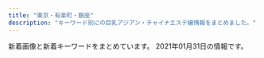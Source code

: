 ```yaml
---
title: "東京・有楽町・銀座"
description: "キーワード別にの巨乳アジアン・チャイナエステ嬢情報をまとめました。"
---
```


新着画像と新着キーワードをまとめています。
2021年01月31日の情報です。

<DmmAffiliateIns />
<KeywordTable
  shops={
    [
    {
        "name": "Spa Ananda",
        "keywords": {
            "C": 5,
            "D": 12,
            "E": 5
        },
        "img_links": [
            "https://kayabacho-mensesthe.com/images/footer-l.png",
            "https://kayabacho-mensesthe.com/wp/wp-content/uploads/2019/12/misaki.jpg",
            "https://kayabacho-mensesthe.com/room/room-l4.jpg",
            "https://kayabacho-mensesthe.com/staff/urara-s1.jpg",
            "https://kayabacho-mensesthe.com/wp/wp-content/uploads/2019/12/emi.jpg",
            "https://kayabacho-mensesthe.com/staff/rin-s1.jpg",
            "https://kayabacho-mensesthe.com/wp/wp-content/uploads/2020/12/yuki.jpg",
            "https://kayabacho-mensesthe.com/images/main2.jpg",
            "https://kayabacho-mensesthe.com/staff/aki-s1.jpg",
            "https://kayabacho-mensesthe.com/wp/wp-content/uploads/2019/07/misaki.jpg",
            "https://kayabacho-mensesthe.com/images/top1.jpg",
            "https://kayabacho-mensesthe.com/staff/miyu-s1.jpg",
            "https://kayabacho-mensesthe.com/images/top3.jpg",
            "https://kayabacho-mensesthe.com/wp/wp-content/uploads/2020/02/miyu.jpg",
            "https://kayabacho-mensesthe.com/room/room-l2.jpg",
            "https://kayabacho-mensesthe.com/room/room-l7.jpg",
            "https://kayabacho-mensesthe.com/icon/twitter.png",
            "https://kayabacho-mensesthe.com/wp/wp-content/uploads/2019/08/mimi.jpg",
            "https://kayabacho-mensesthe.com/link/mens-esthe.png",
            "https://kayabacho-mensesthe.com/icon/facebook.png",
            "https://kayabacho-mensesthe.com/images/main3.jpg",
            "https://kayabacho-mensesthe.com/staff/yuna-s1.jpg",
            "https://kayabacho-mensesthe.com/room/room-l1.jpg",
            "https://kayabacho-mensesthe.com/wp/wp-content/uploads/2021/01/yuna.jpg",
            "https://kayabacho-mensesthe.com/images/footer-r.png",
            "https://kayabacho-mensesthe.com/staff/misaki-s1.jpg",
            "https://kayabacho-mensesthe.com/icon/yelp.png",
            "https://kayabacho-mensesthe.com/wp/wp-content/uploads/2019/12/IMG_8988.jpg",
            "https://kayabacho-mensesthe.com/staff/nao-s1.jpg",
            "https://kayabacho-mensesthe.com/images/mensesthe.jpg",
            "https://kayabacho-mensesthe.com/staff/ayaka-s1.jpg",
            "https://kayabacho-mensesthe.com/images/main1.jpg",
            "https://kayabacho-mensesthe.com/staff/emi-s1.jpg",
            "https://kayabacho-mensesthe.com/room/room-l6.jpg",
            "https://kayabacho-mensesthe.com/images/main4.jpg",
            "https://kayabacho-mensesthe.com/wp/wp-content/uploads/2020/10/aki-s1-150x150.jpg",
            "https://kayabacho-mensesthe.com/wp/wp-content/uploads/2020/08/ayaka-1.jpg",
            "https://kayabacho-mensesthe.com/room/room-l5.jpg",
            "https://kayabacho-mensesthe.com/icon/line.png",
            "https://kayabacho-mensesthe.com/room/room-l3.jpg",
            "https://kayabacho-mensesthe.com/images/top2.jpg",
            "https://kayabacho-mensesthe.com/staff/mimi-s1.jpg",
            "https://kayabacho-mensesthe.com/wp/wp-content/uploads/2020/11/urara3.jpg",
            "https://kayabacho-mensesthe.com/room/room-l8.jpg",
            "https://kayabacho-mensesthe.com/images/flower.png",
            "https://kayabacho-mensesthe.com/images/clear.png",
            "https://kayabacho-mensesthe.com/staff/aoi-s1.jpg",
            "https://kayabacho-mensesthe.com/wp/wp-content/uploads/2019/12/mitsuki.jpg",
            "https://kayabacho-mensesthe.com/wp/wp-content/uploads/2020/08/ayaka-1-200x300.jpg"
        ],
        "url": "https://kayabacho-mensesthe.com/",
        "station": "\u8305\u5834\u753a\u99c52\u756a\u51fa\u53e3"
    },
    {
        "img_links": [
            "http://arm-heal.com/pic/topimg1.png",
            "http://arm-heal.com/staff/yuki/01.jpg",
            "http://arm-heal.com/staff/yuuyuu/01.jpg",
            "http://arm-heal.com/staff/miki/01mb.jpg",
            "http://arm-heal.com/staff/miya/01mb.jpg",
            "http://arm-heal.com/staff/miki/01.jpg",
            "http://arm-heal.com/staff/yuki/01mb.jpg",
            "http://arm-heal.com/pic/topimg4.png",
            "http://arm-heal.com/staff/yuuyuu/01mb.jpg",
            "http://arm-heal.com/img/ttl_mobile.png",
            "http://arm-heal.com/img/corona.png",
            "http://arm-heal.com/staff/emi/01mb.jpg",
            "http://arm-heal.com/staff/aya/01mb.jpg",
            "http://arm-heal.com/staff/miya/01.jpg",
            "http://arm-heal.com/i/files/homeimg.jpg",
            "http://arm-heal.com/img/att.png",
            "http://arm-heal.com/pic/head.jpg",
            "http://arm-heal.com/pic/topimg3.png",
            "http://arm-heal.com/pic/topimg2.png",
            "http://arm-heal.com/staff/emi/01.jpg",
            "http://arm-heal.com/pic/topimg5.png",
            "http://arm-heal.com/staff/aya/01.jpg",
            "http://arm-heal.com/img/ttl_staff.jpg",
            "http://arm-heal.com/img/ttl_rec.png"
        ],
        "keywords": {
            "C": 15
        },
        "name": "\u7d05\u8449",
        "url": "http://arm-heal.com/",
        "station": "\u516b\u4e01\u5800\u99c5A5\u53e3"
    },
    {
        "name": "For you",
        "station": "JR\u6771\u4eac\u99c5\u516b\u91cd\u6d32\u5317\u53e3",
        "url": "http://f-relaxe.net",
        "img_links": [
            "http://f-relaxe.net/girl/013.jpg",
            "http://f-relaxe.net/images/staff_11.jpg",
            "http://f-relaxe.net/images/index_13.jpg",
            "http://f-relaxe.net/images/index_16.jpg",
            "http://f-relaxe.net/girl/010.jpg",
            "http://f-relaxe.net/images/index_14.jpg",
            "http://f-relaxe.net/girl/017.jpg",
            "http://f-relaxe.net/girl/02a.jpg",
            "http://f-relaxe.net/girl/07.jpg",
            "http://f-relaxe.net/girl/011.jpg",
            "http://f-relaxe.net/images/sub_10.jpg",
            "http://f-relaxe.net/images/index_12.jpg",
            "http://f-relaxe.net/images/index_09.jpg",
            "http://f-relaxe.net/images/03.jpg",
            "http://f-relaxe.net/images/index_01.jpg",
            "http://f-relaxe.net/girl/00.jpg",
            "http://f-relaxe.net/girl/07a.jpg",
            "http://f-relaxe.net/images/rec_11.jpg",
            "http://f-relaxe.net/images/rec.jpg",
            "http://f-relaxe.net/girl/02.jpg",
            "http://f-relaxe.net/images/index_07.jpg",
            "http://f-relaxe.net/girl/08.jpg",
            "http://f-relaxe.net/girl/09.jpg",
            "http://f-relaxe.net/images/sub_15.jpg",
            "http://f-relaxe.net/girl/013a.jpg",
            "http://f-relaxe.net/images/index_10.jpg",
            "http://f-relaxe.net/girl/04.jpg",
            "http://f-relaxe.net/girl/09a.jpg",
            "http://f-relaxe.net/girl/012a.jpg",
            "http://f-relaxe.net/images/index_119.jpg",
            "http://f-relaxe.net/images/info.jpg",
            "http://f-relaxe.net/images/index_03.jpg",
            "http://f-relaxe.net/images/index_18.jpg",
            "http://f-relaxe.net/girl/011a.jpg",
            "http://f-relaxe.net/girl/010a.jpg",
            "http://f-relaxe.net/girl/024.jpg",
            "http://f-relaxe.net/images/02.jpg",
            "http://f-relaxe.net/images/01.jpg",
            "http://f-relaxe.net/images/sub_12.jpg",
            "http://f-relaxe.net/images/line.jpg",
            "http://f-relaxe.net/images/info_11.jpg",
            "http://f-relaxe.net/girl/012.jpg",
            "http://f-relaxe.net/images/index_05.jpg",
            "http://f-relaxe.net/girl/08a.jpg",
            "http://f-relaxe.net/images/index_04.jpg",
            "http://f-relaxe.net/images/index_17.jpg",
            "http://f-relaxe.net/images/index_06.jpg",
            "http://f-relaxe.net/images/index_08.jpg"
        ],
        "keywords": {
            "C": 3,
            "E": 3,
            "85": 3,
            "90": 1,
            "93": 1,
            "86": 1,
            "D": 2,
            "87": 1,
            "89": 1,
            "91": 1,
            "83": 1,
            "G": 1
        }
    },
    {
        "keywords": {
            "F": 6,
            "84": 3,
            "\u80f8": 2,
            "C": 12,
            "87": 12,
            "G": 6,
            "\u30bb\u30af\u30b7\u30fc": 1,
            "88": 21,
            "81": 3,
            "89": 21,
            "85": 6,
            "E": 13,
            "D": 30,
            "82": 3,
            "86": 6
        },
        "img_links": [
            "http://luna-shine.info/uploads/lunashine/2015/03/8dbe4d07b4f1258c30f14b30e60c1466.png",
            "http://luna-shine.info/uploads/lunashine/2012/12/topview0.jpg",
            "http://luna-shine.info/uploads/lunashine/images/new_d.jpg",
            "http://luna-shine.info/uploads/lunashine/images/new_tit.jpg",
            "http://luna-shine.info/uploads/lunashine/2015/03/12344780f_e589afe69cac.jpg",
            "http://luna-shine.info/uploads/lunashine/2012/12/mailmaka.jpg",
            "http://luna-shine.info/uploads/lunashine/2019/05/e5beaee4bfa1e59bbee78987_20190517131309.jpg",
            "http://luna-shine.info/uploads/lunashine/2018/05/2.jpg",
            "http://luna-shine.info/uploads/lunashine/2013/01/room-2.jpg",
            "http://luna-shine.info/uploads/lunashine/2019/01/e5beaee4bfa1e59bbee78987_20190124144601.jpg",
            "http://luna-shine.info/uploads/lunashine/2013/01/room-7.jpg",
            "http://luna-shine.info/uploads/lunashine/2013/01/room-5.jpg",
            "http://luna-shine.info/uploads/lunashine/images/no-photo.jpg",
            "http://luna-shine.info/uploads/lunashine/2013/10/e38182e38286e381bf3_e589afe69cac.jpg",
            "http://luna-shine.info/uploads/lunashine/2015/06/image1-266x4001.jpg",
            "http://luna-shine.info/uploads/lunashine/images/rq03.jpg",
            "http://luna-shine.info/uploads/lunashine/2012/12/topview4.jpg",
            "http://luna-shine.info/uploads/lunashine/2013/10/4_e589afe69cac.jpg",
            "http://luna-shine.info/uploads/lunashine/2013/11/e381afe3828be3818b-1000x1333.jpg",
            "http://luna-shine.info/uploads/lunashine/2015/03/11111.jpg",
            "http://luna-shine.info/uploads/lunashine/2014/04/image_e589afe69cac.png",
            "http://luna-shine.info/uploads/lunashine/2019/03/e5beaee4bfa1e59bbee78987_201903161627476.jpg",
            "http://luna-shine.info/uploads/lunashine/2019/12/e5beaee4bfa1e59bbee78987_201912071546181.jpg",
            "http://luna-shine.info/uploads/lunashine/2020/01/e5beaee4bfa1e59bbee78987_20190517131309.jpg",
            "http://luna-shine.info/uploads/lunashine/2013/10/e381bfe38286e3818d-5_e589afe69cac.jpg",
            "http://luna-shine.info/uploads/lunashine/2019/07/qqe59bbee78987201504181707251.jpg",
            "http://luna-shine.info/uploads/lunashine/2013/03/img_0522_e589afe69cac-1000x1333.jpg",
            "http://luna-shine.info/uploads/lunashine/2013/01/room-8.jpg",
            "http://luna-shine.info/uploads/lunashine/2014/05/naomi1-276x3584.jpg",
            "http://luna-shine.info/uploads/lunashine/2013/10/e381bfe3818d2_e589afe69cac.jpg",
            "http://luna-shine.info/uploads/lunashine/2019/03/e5beaee4bfa1e59bbee78987_201903141535171.jpg",
            "http://luna-shine.info/uploads/lunashine/2016/11/31.jpg",
            "http://luna-shine.info/uploads/lunashine/images/picup.png",
            "http://luna-shine.info/uploads/lunashine/2019/04/flash1.jpg",
            "http://luna-shine.info/uploads/lunashine/2013/01/room-10.jpg",
            "http://luna-shine.info/uploads/lunashine/2015/01/2_e589afe69cac.jpg",
            "http://luna-shine.info/uploads/lunashine/2014/06/9c1b42356edc1bb51d040e0a1783fa97.png",
            "http://luna-shine.info/uploads/lunashine/2015/04/1111_e589afe69cac1.jpg",
            "http://luna-shine.info/uploads/lunashine/images/rq01.jpg",
            "http://luna-shine.info/uploads/lunashine/2013/01/room-11.jpg",
            "http://luna-shine.info/uploads/lunashine/2019/04/e5beaee4bfa1e59bbee78987_201903161627475.jpg",
            "http://luna-shine.info/uploads/lunashine/2013/01/room-9.jpg",
            "http://luna-shine.info/uploads/lunashine/2013/05/p1020464_e589afe69cac.jpg",
            "http://luna-shine.info/uploads/lunashine/2014/06/image-15.jpeg",
            "http://luna-shine.info/uploads/lunashine/2015/04/1111_e589afe69cac.jpg",
            "http://luna-shine.info/uploads/lunashine/2015/03/123.jpg",
            "http://luna-shine.info/uploads/lunashine/2013/01/room-3.jpg",
            "http://luna-shine.info/uploads/lunashine/2017/04/22221.jpg",
            "http://luna-shine.info/uploads/lunashine/2019/04/tel.jpg",
            "http://luna-shine.info/uploads/lunashine/2013/01/room-6.jpg",
            "http://luna-shine.info/uploads/lunashine/2012/12/topview3.jpg",
            "http://luna-shine.info/uploads/lunashine/2015/12/qqe59bbee7898720151214133747.jpg",
            "http://luna-shine.info/uploads/lunashine/2014/05/22.jpg",
            "http://luna-shine.info/uploads/lunashine/2013/10/e381bfe382841_e589afe69cac.jpg",
            "http://luna-shine.info/uploads/lunashine/2013/01/room-1.jpg",
            "http://luna-shine.info/uploads/lunashine/2015/01/11.jpg",
            "http://luna-shine.info/uploads/lunashine/2013/01/img_0427_e589afe69cac-276x368.jpg",
            "http://luna-shine.info/uploads/lunashine/2013/11/e381afe3828be3818befbc92-1000x1333.jpg",
            "http://luna-shine.info/uploads/lunashine/2012/12/mobile.jpg",
            "http://luna-shine.info/uploads/lunashine/2014/06/image-14.jpeg",
            "http://luna-shine.info/uploads/lunashine/2013/01/img_0370_e589afe69cac-276x368.jpg",
            "http://luna-shine.info/uploads/lunashine/2015/09/1-12041z120344c1_e589afe69cac_e589afe69cac.jpg",
            "http://luna-shine.info/uploads/lunashine/2015/01/0.jpg",
            "http://luna-shine.info/uploads/lunashine/2019/04/e5beaee4bfa1e59bbee78987_2019031616274791.jpg",
            "http://luna-shine.info/uploads/lunashine/2019/04/e5beaee4bfa1e59bbee78987_201903161627478.jpg",
            "http://luna-shine.info/uploads/lunashine/2015/03/171f728230a16701d87b9e61ba70edf8.png",
            "http://luna-shine.info/uploads/lunashine/2019/04/bottom.jpg",
            "http://luna-shine.info/uploads/lunashine/2019/12/e5beaee4bfa1e59bbee78987_20191207154634.jpg",
            "http://luna-shine.info/uploads/lunashine/2019/05/e5beaee4bfa1e59bbee78987_201905171313091.jpg",
            "http://luna-shine.info/uploads/lunashine/2013/01/qiu-1.jpg",
            "http://luna-shine.info/uploads/lunashine/2012/12/topview1.jpg",
            "http://luna-shine.info/uploads/lunashine/2016/12/img_4240.jpg",
            "http://luna-shine.info/uploads/lunashine/2014/05/naomi1-276x3583.jpg"
        ],
        "station": "\u5c0f\u4f1d\u99ac\u753a\u99c53\u756a\u51fa\u53e3",
        "url": "http://luna-shine.info/",
        "name": "\u30eb\u30ca\u30b7\u30e3\u30a4\u30f3"
    },
    {
        "station": "\u4eba\u5f62\u753a\u99c5A6",
        "name": "\u5922\u306e\u90f7",
        "keywords": {},
        "url": "http://yume-sato.blue/",
        "img_links": [
            "http://yume-sato.blue/uploads//sites/18/2020/10/g2.jpg",
            "http://yume-sato.blue/uploads//sites/18/2020/09/mobile-1.jpg",
            "http://yume-sato.blue/uploads//sites/18/2020/12/gg-150x150.jpg",
            "http://yume-sato.blue/uploads//sites/18/2020/09/news.jpg",
            "http://yume-sato.blue/uploads//sites/18/2020/09/g6-150x150.jpg",
            "http://yume-sato.blue/uploads//sites/18/2020/09/g5-150x150.jpg",
            "http://yume-sato.blue/uploads//sites/18/2020/09/top.jpg",
            "http://yume-sato.blue/uploads//sites/18/2020/09/g5.jpg",
            "http://yume-sato.blue/uploads//sites/18/2020/09/g1-150x150.jpg",
            "http://yume-sato.blue/uploads//sites/18/2020/12/gg.jpg",
            "http://yume-sato.blue/uploads//sites/18/2020/09/g4-150x150.jpg",
            "http://yume-sato.blue/uploads//sites/18/2020/09/top1-1.jpg",
            "http://yume-sato.blue/uploads//sites/18/2020/09/g1.jpg",
            "http://yume-sato.blue/uploads//sites/18/2020/09/pick.jpg",
            "http://yume-sato.blue/uploads//sites/18/2020/09/g3-150x150.jpg",
            "http://yume-sato.blue/uploads//sites/18/2020/09/g4.jpg",
            "http://yume-sato.blue/uploads//sites/18/2020/09/g3.jpg",
            "http://yume-sato.blue/uploads//sites/18/2020/09/g6.jpg",
            "http://yume-sato.blue/uploads//sites/18/2020/10/g1.jpg",
            "http://yume-sato.blue/uploads//sites/18/2020/09/g2-150x150.jpg",
            "http://yume-sato.blue/uploads//sites/18/2020/09/g2.jpg",
            "http://yume-sato.blue/uploads//sites/18/2020/09/s_staff.png"
        ]
    },
    {
        "keywords": {
            "82": 1,
            "86": 7,
            "88": 1,
            "C": 7,
            "84": 5,
            "87": 4,
            "E": 1,
            "D": 10
        },
        "name": "PRIME\u30fb\u30d7\u30e9\u30a4\u30e0",
        "url": "http://prime-relax.work/",
        "station": "\u99ac\u55b0\u753a\u99c51\u756a\u51fa\u53e3",
        "img_links": [
            "http://prime-relax.work/sp/img/tel.jpg",
            "http://prime-relax.work/img/st8.jpg",
            "http://prime-relax.work/img/st13.jpg",
            "http://prime-relax.work/sp/img/sta4.jpg",
            "http://prime-relax.work/sp/img/t-o.jpg",
            "http://prime-relax.work/sp/img/sta7.jpg",
            "http://prime-relax.work/img/st4.jpg",
            "http://prime-relax.work/sp/img/tit.jpg",
            "http://prime-relax.work/sp/img/sta11.jpg",
            "http://prime-relax.work/sp/img/t-a.jpg",
            "http://prime-relax.work/img/bottom-.png",
            "http://prime-relax.work/img/mo.png",
            "http://prime-relax.work/img/st014.jpg",
            "http://prime-relax.work/sp/img/sta13.jpg",
            "http://prime-relax.work/sp/img/t-t.jpg",
            "http://prime-relax.work/img/IMG_1699.jpg",
            "http://prime-relax.work/img/head.jpg",
            "http://prime-relax.work/img/bottom.png",
            "http://prime-relax.work/sp/img/sta12.jpg",
            "http://prime-relax.work/sp/img/sta9.jpg",
            "http://prime-relax.work/img/sta11.jpg",
            "http://prime-relax.work/sp/img/add.jpg",
            "http://prime-relax.work/sp/img/p-8.jpg",
            "http://prime-relax.work/img/st5.jpg",
            "http://prime-relax.work/img/sta14.jpg",
            "http://prime-relax.work/img/sta12.jpg",
            "http://prime-relax.work/img/st14.jpg",
            "http://prime-relax.work/img/st7.jpg",
            "http://prime-relax.work/img/sta13.jpg",
            "http://prime-relax.work/sp/img/sys.jpg",
            "http://prime-relax.work/img/IMG_1675.jpg",
            "http://prime-relax.work/img/IMG_1667.jpg",
            "http://prime-relax.work/sp/img/info.jpg",
            "http://prime-relax.work/img/st013.jpg",
            "http://prime-relax.work/img/st9.jpg",
            "http://prime-relax.work/img/sta7.jpg",
            "http://prime-relax.work/img/link300100.jpg",
            "http://prime-relax.work/img/eve.jpg",
            "http://prime-relax.work/sp/img/time.jpg",
            "http://prime-relax.work/sp/img/add3.jpg",
            "http://prime-relax.work/sp/img/p-9.jpg",
            "http://prime-relax.work/img/st12.jpg",
            "http://prime-relax.work/img/link10033.jpg",
            "http://prime-relax.work/sp/img/t-r.jpg",
            "http://prime-relax.work/sp/img/add2.jpg",
            "http://prime-relax.work/img/link20067.jpg",
            "http://prime-relax.work/sp/img/sta5.jpg",
            "http://prime-relax.work/img/st04.jpg",
            "http://prime-relax.work/img/sta4.jpg",
            "http://prime-relax.work/img/body-.jpg",
            "http://prime-relax.work/sp/img/sta8.jpg",
            "http://prime-relax.work/img/sta5.jpg",
            "http://prime-relax.work/img/st11.jpg",
            "http://prime-relax.work/img/sta9.jpg",
            "http://prime-relax.work/img/st08.jpg",
            "http://prime-relax.work/sp/img/t-s.jpg",
            "http://prime-relax.work/sp/img/botton.jpg",
            "http://prime-relax.work/sp/img/pic.jpg",
            "http://prime-relax.work/sp/img/p-7.jpg",
            "http://prime-relax.work/img/link-.jpg",
            "http://prime-relax.work/img/sta8.jpg",
            "http://prime-relax.work/sp/img/cam.jpg",
            "http://prime-relax.work/sp/img/pc.jpg",
            "http://prime-relax.work/img/st07.jpg",
            "http://prime-relax.work/img/IMG_1709.jpg",
            "http://prime-relax.work/img/sys.jpg",
            "http://prime-relax.work/sp/img/sta14.jpg"
        ]
    },
    {
        "station": "\u6771\u65e5\u672c\u6a4b\u99c5A2\u51fa\u53e3",
        "name": "Evergrace-\u30a8\u30d0\u30fc\u30b0\u30ec\u30fc\u30b9-",
        "keywords": {
            "D": 4,
            "C": 18,
            "85": 2,
            "86": 2
        },
        "img_links": [
            "http://evergrace.tyo.cm/photos/sites/78/2021/01/2021011218032563.jpg",
            "http://evergrace.tyo.cm/photos/sites/78/2021/01/2021012219141167.jpg",
            "http://evergrace.tyo.cm/images/s_news.png",
            "http://evergrace.tyo.cm/images/room3.jpg",
            "http://evergrace.tyo.cm/images/s_mobile.png",
            "http://evergrace.tyo.cm/photos/sites/78/2021/01/2021011218032474.jpg",
            "http://evergrace.tyo.cm/images/mobile.jpg",
            "http://evergrace.tyo.cm/photos/sites/78/2021/01/2021012219140415.jpg",
            "http://evergrace.tyo.cm/photos/sites/78/2021/01/2021012219092641.jpg",
            "http://evergrace.tyo.cm/images/room1.jpg",
            "http://evergrace.tyo.cm/images/room5.jpg",
            "http://evergrace.tyo.cm/images/s_link.png",
            "http://evergrace.tyo.cm/images/nbj3.jpg",
            "http://evergrace.tyo.cm/photos/sites/78/2021/01/2021011218044629.jpg",
            "http://evergrace.tyo.cm/images/s_staff.png",
            "http://evergrace.tyo.cm/images/girl-z2.jpg",
            "http://evergrace.tyo.cm/images/room4.jpg",
            "http://evergrace.tyo.cm/images/top01.jpg",
            "http://evergrace.tyo.cm/images/room2.jpg",
            "http://evergrace.tyo.cm/images/top02.jpg",
            "http://evergrace.tyo.cm/images/s_pick.png",
            "http://evergrace.tyo.cm/images/girl-z1.jpg",
            "http://evergrace.tyo.cm/images/info.jpg"
        ],
        "url": "http://evergrace.tyo.cm/"
    },
    {
        "url": "http://esthe-aroma.com/",
        "keywords": {
            "D": 10,
            "E": 1,
            "C": 2,
            "86": 13
        },
        "name": "Miss.9\uff5e\u30df\u30b9.\u30ad\u30e5\u30a6\uff5e",
        "station": "\u99ac\u55b0\u6a2a\u5c71\u99c5A2\u51fa\u53e3",
        "img_links": [
            "http://esthe-aroma.com/images/cg09.jpg",
            "http://esthe-aroma.com/images/photo02.jpg",
            "http://esthe-aroma.com/images/cg03.jpg",
            "http://esthe-aroma.com/images/icon_staff.png",
            "http://esthe-aroma.com/images/cg04.jpg",
            "http://esthe-aroma.com/images/cg06.jpg",
            "http://esthe-aroma.com/images/cg12.jpg",
            "http://esthe-aroma.com/images/mainImg_sub.jpg",
            "http://esthe-aroma.com/images/cg07.jpg",
            "http://esthe-aroma.com/images/cg01.jpg",
            "http://esthe-aroma.com/images/cg10.jpg",
            "http://esthe-aroma.com/images/cg11.jpg",
            "http://esthe-aroma.com/images/photo03.jpg",
            "http://esthe-aroma.com/images/icon_tel.png",
            "http://esthe-aroma.com/images/icon_info.png",
            "http://esthe-aroma.com/images/cg08.jpg",
            "http://esthe-aroma.com/images/icon_top.png",
            "http://esthe-aroma.com/images/btn2.png",
            "http://esthe-aroma.com/images/cg13.jpg",
            "http://esthe-aroma.com/images/qrc.jpg",
            "http://esthe-aroma.com/images/icon_concept.png",
            "http://esthe-aroma.com/images/photo01.jpg",
            "http://esthe-aroma.com/images/cg05.jpg",
            "http://esthe-aroma.com/images/cg02.jpg",
            "http://esthe-aroma.com/images/end-info.png"
        ]
    },
    {
        "img_links": [
            "http://coco.jpest.net/uploads//sites/14/2020/08/acc1.jpg",
            "http://coco.jpest.net/uploads//sites/14/2020/08/r6.jpg",
            "http://coco.jpest.net/uploads//sites/14/2020/09/g2.jpg",
            "http://coco.jpest.net/uploads//sites/14/2020/08/a1.jpg",
            "http://coco.jpest.net/uploads//sites/14/2020/08/g2-1-215x300.jpg",
            "http://coco.jpest.net/uploads//sites/14/2020/08/bcc2.jpg",
            "http://coco.jpest.net/uploads//sites/14/2020/08/r2.jpg",
            "http://coco.jpest.net/uploads//sites/14/2020/08/tel-1.png",
            "http://coco.jpest.net/uploads//sites/14/2020/08/r5.jpg",
            "http://coco.jpest.net/uploads//sites/14/2020/08/r4.jpg",
            "http://coco.jpest.net/uploads//sites/14/2020/08/bcc3-2.jpg",
            "http://coco.jpest.net/uploads//sites/14/2020/08/tel-top-1.jpg",
            "http://coco.jpest.net/uploads//sites/14/2020/08/g1-215x300.jpg",
            "http://coco.jpest.net/uploads//sites/14/2020/08/staff_t.jpg",
            "http://coco.jpest.net/uploads//sites/14/2020/08/r1.jpg",
            "http://coco.jpest.net/uploads//sites/14/2020/09/g2-215x300.jpg",
            "http://coco.jpest.net/uploads//sites/14/2020/08/footer_02-1.jpg",
            "http://coco.jpest.net/uploads//sites/14/2020/08/g3-215x300.jpg",
            "http://coco.jpest.net/uploads//sites/14/2020/08/bcc3-1.jpg",
            "http://coco.jpest.net/uploads//sites/14/2020/08/r3.jpg",
            "http://coco.jpest.net/uploads//sites/14/2020/08/pick_t.jpg",
            "http://coco.jpest.net/uploads//sites/14/2020/08/s1.png",
            "http://coco.jpest.net/uploads//sites/14/2020/09/g1.jpg",
            "http://coco.jpest.net/uploads//sites/14/2020/08/bcc1.jpg",
            "http://coco.jpest.net/uploads//sites/14/2020/08/interior_t.jpg",
            "http://coco.jpest.net/uploads//sites/14/2020/08/g2-1.jpg",
            "http://coco.jpest.net/uploads//sites/14/2020/09/g1-215x300.jpg",
            "http://coco.jpest.net/uploads//sites/14/2020/08/ta.png",
            "http://coco.jpest.net/uploads//sites/14/2020/08/tel-top2-3.jpg",
            "http://coco.jpest.net/uploads//sites/14/2020/08/g3.jpg",
            "http://coco.jpest.net/uploads//sites/14/2020/08/news.png",
            "http://coco.jpest.net/uploads//sites/14/2020/08/sys-786x1024.jpg",
            "http://coco.jpest.net/uploads//sites/14/2020/08/g1.jpg",
            "http://coco.jpest.net/uploads//sites/14/2020/08/a2.jpg"
        ],
        "station": "\u99ac\u55b0\u6a2a\u5c71\u99c5B4\u51fa\u53e3",
        "keywords": {},
        "name": "CoCo",
        "url": "http://coco.jpest.net/"
    },
    {
        "name": "Lotus\uff5e\u30ed\u30fc\u30bf\u30b9\uff5e",
        "station": "\u65b0\u5bcc\u753a\u99c53\u756a\u51fa\u53e3",
        "keywords": {
            "86": 14,
            "87": 4,
            "85": 2
        },
        "url": "http://missyou-esthe.com/",
        "img_links": [
            "http://missyou-esthe.com/img/cg01.jpg",
            "http://missyou-esthe.com/img/tt1.jpg",
            "http://missyou-esthe.com/img/cg10.jpg",
            "http://missyou-esthe.com/img/eve.jpg",
            "http://missyou-esthe.com/img/tt15.jpg",
            "http://missyou-esthe.com/img/cg08.jpg",
            "http://missyou-esthe.com/img/cg09.jpg",
            "http://missyou-esthe.com/img/cg13.jpg",
            "http://missyou-esthe.com/img/tt14.jpg",
            "http://missyou-esthe.com/img/tt20.jpg",
            "http://missyou-esthe.com/img/cg04.jpg",
            "http://missyou-esthe.com/img/cg14.jpg",
            "http://missyou-esthe.com/img/cg05.jpg",
            "http://missyou-esthe.com/img/t2.jpg",
            "http://missyou-esthe.com/img/t3.jpg",
            "http://missyou-esthe.com/img/cg11.jpg",
            "http://missyou-esthe.com/img/tt2.jpg",
            "http://missyou-esthe.com/img/lin.jpg",
            "http://missyou-esthe.com/img/tt11.jpg",
            "http://missyou-esthe.com/img/tt13.jpg",
            "http://missyou-esthe.com/img/tt4.jpg",
            "http://missyou-esthe.com/img/cg091.jpg",
            "http://missyou-esthe.com/img/tt21.jpg",
            "http://missyou-esthe.com/img/cg07.jpg",
            "http://missyou-esthe.com/img/tt16.jpg",
            "http://missyou-esthe.com/img/tt17.jpg",
            "http://missyou-esthe.com/img/f.jpg",
            "http://missyou-esthe.com/img/t1.jpg",
            "http://missyou-esthe.com/img/cg02.jpg",
            "http://missyou-esthe.com/img/cg06.jpg",
            "http://missyou-esthe.com/img/no.png",
            "http://missyou-esthe.com/img/cg03.jpg",
            "http://missyou-esthe.com/img/mr1.jpg",
            "http://missyou-esthe.com/img/tt18.jpg",
            "http://missyou-esthe.com/img/tt19.jpg",
            "http://missyou-esthe.com/img/tt12.jpg",
            "http://missyou-esthe.com/img/f1.jpg"
        ]
    },
    {
        "name": "\u30d9\u30d3\u30fc\u30e9\u30d6\u30ea\u30fc",
        "keywords": {},
        "url": "http://esthe-massage.red/",
        "img_links": [],
        "station": "\u516b\u4e01\u5800\u99c5B4\u51fa\u53e3"
    },
    {
        "img_links": [
            "http://koikst.xyz/_src/20886058/sign.png",
            "http://koikst.xyz/_src/20886019/up.png",
            "http://sunflower.jp.net/3.jpg",
            "http://koikst.xyz/_src/20886066/slider2.png",
            "http://koikst.xyz/_src/20886310/wechatimg405.jpg",
            "http://koikst.xyz/_src/20885809/www.cman.png",
            "http://koikst.xyz/_src/20885845/up.png",
            "http://koikst.xyz/_src/20886305/therapist-ito.jpg",
            "http://koikst.xyz/_src/20885811/up.png",
            "http://koikst.xyz/_src/20886283/img20170527114635169213.png",
            "http://koikst.xyz/_src/20885836/sign.jpg",
            "http://koikst.xyz/_src/20886300/media-20170919.jpg",
            "http://sunflower.jp.net/5.jpg",
            "http://koikst.xyz/_src/20886009/img_2917.jpg",
            "http://koikst.xyz/_src/20886006/wechatimg36.jpg",
            "http://koikst.xyz/_src/20886103/up.png",
            "http://koikst.xyz/_src/20886092/therapist-ito.jpg",
            "http://sunflower.jp.net/6.jpg",
            "http://koikst.xyz/_src/51067440/wechatimg723.jpg",
            "http://koikst.xyz/_src/20886303/07958eda583eff2b24876adf03c0a434.jpg",
            "http://koikst.xyz/_src/20886233/906ab10dd05fdcaee1fa99bd6e5779ea.jpg",
            "http://sunflower.jp.net/1.jpg",
            "http://koikst.xyz/_src/20886148/therapist-ito.jpg",
            "http://koikst.xyz/_src/20886063/index_36.png",
            "http://koikst.xyz/_src/20886287/9c88380aa0315ec9292225a3223d62d9.jpg",
            "http://koikst.xyz/_src/51067433/wechatimg726.jpg",
            "http://koikst.xyz/_src/51067437/wechatimg724.jpg",
            "http://koikst.xyz/_src/51067435/wechatimg725.jpg",
            "http://koikst.xyz/_src/20885997/up.png",
            "http://koikst.xyz/_src/20886064/index_37.png",
            "http://koikst.xyz/_src/20886061/index_34.png",
            "http://koikst.xyz/_src/20886005/wechatimg35.jpg",
            "http://koikst.xyz/_src/20886122/up.png",
            "http://koikst.xyz/_src/20886060/index_33.png",
            "http://sunflower.jp.net/2.jpg",
            "http://koikst.xyz/_src/20886035/up.png",
            "http://koikst.xyz/_src/20886008/_k3_6019.jpg",
            "http://koikst.xyz/_src/20886308/t02200330_0640096013249885015.jpg",
            "http://koikst.xyz/_src/20886111/_dsf0778_pp.jpg",
            "http://koikst.xyz/_src/20886222/up.png",
            "http://koikst.xyz/_src/20991736/t02200330_0640096013249885015.jpg",
            "http://koikst.xyz/_src/20886065/index_38.png",
            "http://koikst.xyz/_src/20885828/up.png",
            "http://koikst.xyz/_src/20886062/index_35.png",
            "http://koikst.xyz/_src/20886235/t02200330_0640096013249885015.jpg",
            "http://koikst.xyz/_src/20886231/_dsf0770_pp.jpg",
            "http://koikst.xyz/_src/20886010/img_3017.jpg",
            "http://koikst.xyz/_src/21089124/img20180325193504865361.png",
            "http://koikst.xyz/_src/20886211/07958eda583eff2b24876adf03c0a434.jpg",
            "http://koikst.xyz/_src/20886229/_dsf0778_pp.jpg",
            "http://koikst.xyz/_src/20886059/sign.png",
            "http://koikst.xyz/_src/20886007/_k3_6020.jpg"
        ],
        "station": "JR\u6771\u4eac\u99c5\u516b\u91cd\u6d32\u53e3",
        "keywords": {
            "C": 2,
            "89": 3,
            "85": 2,
            "E": 3
        },
        "url": "http://koikst.xyz/",
        "name": "\u60a0"
    },
    {
        "img_links": [
            "http://a-smile.click/girl/6.jpg",
            "http://a-smile.click/img/qr.png",
            "http://a-smile.click/img/link_headimg.jpg",
            "http://a-smile.click/girl/4.jpg",
            "http://a-smile.click/girl/3.jpg",
            "http://a-smile.click/img/staff_headimg.jpg",
            "http://a-smile.click/girl/5.jpg",
            "http://a-smile.click/img/rec_headimg.jpg",
            "http://a-smile.click/img/room/photo03.jpg",
            "http://a-smile.click/img/room/photo04.jpg",
            "http://a-smile.click/girl/2_1.jpg",
            "http://a-smile.click/img/faq_headimg.jpg",
            "http://a-smile.click/girl/3_1.jpg",
            "http://a-smile.click/girl/1_1.jpg",
            "http://a-smile.click/topics/img/117-1.jpg",
            "http://a-smile.click/girl/1.jpg",
            "http://a-smile.click/girl/2.jpg",
            "http://a-smile.click/girl/5_1.jpg",
            "http://a-smile.click/img/room/photo01.jpg",
            "http://a-smile.click/img/tel.png",
            "http://a-smile.click/img/room/photo02.jpg",
            "http://a-smile.click/img/head_img.jpg"
        ],
        "station": "\u7bc9\u5730\u99c52\u756a\u51fa\u53e3",
        "url": "http://a-smile.click/",
        "name": "Firework\uff5e\u30d5\u30a1\u30a4\u30a2\u30ef\u30fc\u30af\uff5e",
        "keywords": {}
    },
    {
        "station": "\u8305\u5834\u753a\u99c511\u756a\u51fa\u53e3",
        "keywords": {},
        "url": "http://www.kayabatyo-massage.work/",
        "name": "\u5143\u6c17\u30e2\u30ea\u30e2\u30ea",
        "img_links": [
            "http://www.kayabatyo-massage.work/staff/kaoru.jpg",
            "http://www.kayabatyo-massage.work/images/recruit/nagare_02.jpg",
            "http://www.kayabatyo-massage.work/staff/hinata.jpg",
            "http://www.kayabatyo-massage.work/images/recruit/nagare_01.jpg",
            "http://www.kayabatyo-massage.work/images/recruit/nagare_07.png",
            "http://www.kayabatyo-massage.work/images/recruit/point_07.png",
            "http://www.kayabatyo-massage.work/images/icon_ranking_03.png",
            "http://www.kayabatyo-massage.work/images/mainvisual_02.jpg",
            "http://www.kayabatyo-massage.work/staff/nanami.jpg",
            "http://www.kayabatyo-massage.work/images/recruit/sp_mainvisual.jpg",
            "http://www.kayabatyo-massage.work/images/trigger.jpg",
            "http://www.kayabatyo-massage.work/images/mainvisual_01.jpg",
            "http://www.kayabatyo-massage.work/images/mainvisual_02_s.jpg",
            "http://www.kayabatyo-massage.work/images/recruit/nagare_05.png",
            "http://www.kayabatyo-massage.work/images/recruit/point_04.png",
            "http://www.kayabatyo-massage.work/images/head_therapist.jpg",
            "http://www.kayabatyo-massage.work/images/icon_ranking_01.png",
            "http://www.kayabatyo-massage.work/images/recruit/point_03.png",
            "http://www.kayabatyo-massage.work/images/icon_new.png",
            "http://www.kayabatyo-massage.work/images/recruit/point_08.png",
            "http://www.kayabatyo-massage.work/images/mainvisual_01_s.jpg",
            "http://www.kayabatyo-massage.work/images/recruit/message_03.png",
            "http://www.kayabatyo-massage.work/images/recruit/point_06.png",
            "http://www.kayabatyo-massage.work/images/recruit/point_05.png",
            "http://www.kayabatyo-massage.work/images/sw_home.png",
            "http://www.kayabatyo-massage.work/images/recruit/nagare_06.png",
            "http://www.kayabatyo-massage.work/images/sw_tel.png",
            "http://www.kayabatyo-massage.work/images/recruit/req_03.jpg",
            "http://www.kayabatyo-massage.work/images/icon_ranking_02.png",
            "http://www.kayabatyo-massage.work/images/no_image.jpg",
            "http://www.kayabatyo-massage.work/images/head_interior.jpg",
            "http://www.kayabatyo-massage.work/images/recruit/nagare_03.jpg",
            "http://www.kayabatyo-massage.work/images/recruit/point_09.png"
        ]
    },
    {
        "name": "\u6771\u4eac\u65e5\u672c\u6a4b\u30e1\u30f3\u30ba\u30a8\u30b9\u30c6",
        "url": "https://mens-esthe.jpn.vin/",
        "station": "JR\u6771\u4eac\u99c5\u516b\u91cd\u6d32\u5317\u53e3",
        "img_links": [
            "https://mens-esthe.jpn.vin/photos/sites/4/2020/12/2020121102501422.jpg",
            "https://mens-esthe.jpn.vin/images/sp_tit_pick.jpg",
            "https://mens-esthe.jpn.vin/images/nav_link05.png",
            "https://mens-esthe.jpn.vin/images/top.png",
            "https://mens-esthe.jpn.vin/images/tit_pick.jpg",
            "https://mens-esthe.jpn.vin/images/tit_info.jpg",
            "https://mens-esthe.jpn.vin/photos/sites/4/2020/12/2020121102483539.jpg",
            "https://mens-esthe.jpn.vin/images/sp_tit_staff02.jpg",
            "https://mens-esthe.jpn.vin/images/tit_face.jpg",
            "https://mens-esthe.jpn.vin/images/sp_photo_1.jpg",
            "https://mens-esthe.jpn.vin/images/tit_link.jpg",
            "https://mens-esthe.jpn.vin/images/nav_link08.png",
            "https://mens-esthe.jpn.vin/images/room2.jpg",
            "https://mens-esthe.jpn.vin/images/nav_link07.png",
            "https://mens-esthe.jpn.vin/photos/sites/4/2020/12/202012110248090.jpg",
            "https://mens-esthe.jpn.vin/images/navbar-top.jpg",
            "https://mens-esthe.jpn.vin/images/side_mobile.jpg",
            "https://mens-esthe.jpn.vin/photos/sites/4/2020/12/2020121102462172.jpg",
            "https://mens-esthe.jpn.vin/images/tit_staff02.jpg",
            "https://mens-esthe.jpn.vin/images/nav_link02.png",
            "https://mens-esthe.jpn.vin/images/end.png",
            "https://mens-esthe.jpn.vin/images/sp_tit_staff.jpg",
            "https://mens-esthe.jpn.vin/photos/sites/4/2020/12/2020121102464663.jpg",
            "https://mens-esthe.jpn.vin/images/nav_link01.png",
            "https://mens-esthe.jpn.vin/images/sp_tit_link.jpg",
            "https://mens-esthe.jpn.vin/images/room1.jpg",
            "https://mens-esthe.jpn.vin/images/nav_link06.png",
            "https://mens-esthe.jpn.vin/images/photo_1.jpg",
            "https://mens-esthe.jpn.vin/images/sp_end.png",
            "https://mens-esthe.jpn.vin/images/nav_link03.png",
            "https://mens-esthe.jpn.vin/images/nav_link04.png",
            "https://mens-esthe.jpn.vin/images/sp_tit_info.jpg",
            "https://mens-esthe.jpn.vin/images/tit_staff.jpg"
        ],
        "keywords": {
            "85": 24,
            "86": 96,
            "D": 120
        }
    },
    {
        "img_links": [
            "http://cocosia-massage.work/sp/img/t-s.jpg",
            "http://cocosia-massage.work/img/fla-2.jpg",
            "http://cocosia-massage.work/img/st6.jpg",
            "http://cocosia-massage.work/img/sta1.jpg",
            "http://cocosia-massage.work/img/sta2.jpg",
            "http://cocosia-massage.work/img/acc.jpg",
            "http://cocosia-massage.work/sp/img/info.jpg",
            "http://cocosia-massage.work/img/cncp.jpg",
            "http://cocosia-massage.work/sp/img/cam1.jpg",
            "http://cocosia-massage.work/img/st3.jpg",
            "http://cocosia-massage.work/img/nos.jpg",
            "http://cocosia-massage.work/sp/img/st6.jpg",
            "http://cocosia-massage.work/img/newf.jpg",
            "http://cocosia-massage.work/img/r9.jpg",
            "http://cocosia-massage.work/img/sta5.jpg",
            "http://cocosia-massage.work/img/news.jpg",
            "http://cocosia-massage.work/img/conc.jpg",
            "http://cocosia-massage.work/sp/img/p-4.jpg",
            "http://cocosia-massage.work/sp/img/acc.jpg",
            "http://cocosia-massage.work/img/sta4.jpg",
            "http://cocosia-massage.work/sp/img/t-r.jpg",
            "http://cocosia-massage.work/sp/img/st2.jpg",
            "http://cocosia-massage.work/sp/img/t-t.jpg",
            "http://cocosia-massage.work/sp/img/pc.jpg",
            "http://cocosia-massage.work/sp/img/cam2.jpg",
            "http://cocosia-massage.work/sp/img/st5.jpg",
            "http://cocosia-massage.work/img/st1.jpg",
            "http://cocosia-massage.work/sp/img/cam4.jpg",
            "http://cocosia-massage.work/sp/img/p-6.jpg",
            "http://cocosia-massage.work/sp/img/cam3.jpg",
            "http://cocosia-massage.work/img/st2.jpg",
            "http://cocosia-massage.work/sp/img/p-5.jpg",
            "http://cocosia-massage.work/sp/img/st4.jpg",
            "http://cocosia-massage.work/sp/img/p-3.jpg",
            "http://cocosia-massage.work/sp/img/rec.jpg",
            "http://cocosia-massage.work/sp/img/st1.jpg",
            "http://cocosia-massage.work/img/fla-1.jpg",
            "http://cocosia-massage.work/img/sta6.jpg",
            "http://cocosia-massage.work/sp/img/botton.jpg",
            "http://cocosia-massage.work/sp/img/qr.jpg",
            "http://cocosia-massage.work/sp/img/sys.jpg",
            "http://cocosia-massage.work/img/sta3.jpg",
            "http://cocosia-massage.work/img/st4.jpg",
            "http://cocosia-massage.work/img/head2.jpg",
            "http://cocosia-massage.work/sp/img/t-t2.jpg",
            "http://cocosia-massage.work/img/st5.jpg",
            "http://cocosia-massage.work/sp/img/st3.jpg",
            "http://cocosia-massage.work/img/xmas.png"
        ],
        "keywords": {
            "88": 5,
            "E": 2,
            "D": 8,
            "C": 22,
            "87": 2,
            "F": 5,
            "85": 16
        },
        "name": "COCOSIA",
        "station": "\u4eba\u5f62\u753a\u99c5A1\u51fa\u53e3",
        "url": "http://cocosia-massage.work/"
    },
    {
        "img_links": [
            "http://seifukulure.esnavi.work/top.png",
            "http://seifukulure.esnavi.work/2/uploadimg/1594168989.jpg",
            "http://seifukulure.esnavi.work/massage1.png",
            "http://seifukulure.esnavi.work/2/uploadimg/1603956477.jpeg",
            "http://seifukulure.esnavi.work/2.png",
            "http://seifukulure.esnavi.work/s_massage.png",
            "http://seifukulure.esnavi.work/s_staff.png",
            "http://seifukulure.esnavi.work/2/uploadimg/1594168912.jpg",
            "http://seifukulure.esnavi.work/2/uploadimg/1606459990.jpeg",
            "http://seifukulure.esnavi.work/1.png",
            "http://seifukulure.esnavi.work/6.jpg",
            "http://seifukulure.esnavi.work/staff1.jpg",
            "http://seifukulure.esnavi.work/nei5.jpg",
            "http://seifukulure.esnavi.work/2/uploadimg/1594168894.jpg",
            "http://seifukulure.esnavi.work/2/uploadimg/1600448020.jpeg",
            "http://seifukulure.esnavi.work/2/uploadimg/1594168953.jpg",
            "http://seifukulure.esnavi.work/int2.png",
            "http://seifukulure.esnavi.work/news.png",
            "http://seifukulure.esnavi.work/nei_bj3.jpg",
            "http://seifukulure.esnavi.work/2/uploadimg/1594168852.jpg",
            "http://seifukulure.esnavi.work/nei3.jpg",
            "http://seifukulure.esnavi.work/biaoti.jpg"
        ],
        "url": "http://seifukulure.esnavi.work/",
        "keywords": {
            "87": 1,
            "83": 2,
            "89": 2,
            "C": 2,
            "86": 2,
            "90": 1,
            "D": 1
        },
        "name": "\u5236\u670d\u306e\u8a98\u60d1",
        "station": "JR\u99ac\u55b0\u753a\u99c5"
    },
    {
        "name": "\u3072\u3068\u3081\u307c\u308c",
        "url": "http://www.hitomebore.esjp.info/",
        "img_links": [
            "http://www.hitomebore.esjp.info/files/016.jpg",
            "http://www.hitomebore.esjp.info/files/011.jpg",
            "http://www.hitomebore.esjp.info/files/009.jpg",
            "http://www.hitomebore.esjp.info/files/007.jpg",
            "http://www.hitomebore.esjp.info/files/012.jpg",
            "http://www.hitomebore.esjp.info/files/002.jpg",
            "http://www.hitomebore.esjp.info/images/btn2.png",
            "http://www.hitomebore.esjp.info/images/mainImg2.jpg",
            "http://www.hitomebore.esjp.info/files/014.jpg",
            "http://www.hitomebore.esjp.info/files/015.jpg",
            "http://www.hitomebore.esjp.info/files/008.jpg",
            "http://www.hitomebore.esjp.info/images/m1.jpg",
            "http://www.hitomebore.esjp.info/images/m2.jpg",
            "http://www.hitomebore.esjp.info/images/m3.jpg",
            "http://www.hitomebore.esjp.info/files/013.jpg",
            "http://www.hitomebore.esjp.info/images/m4.jpg",
            "http://www.hitomebore.esjp.info/images/mainImg_sub.jpg",
            "http://www.hitomebore.esjp.info/files/010.jpg"
        ],
        "keywords": {
            "C": 6,
            "85": 6,
            "D": 27,
            "87": 6,
            "86": 18,
            "88": 3
        },
        "station": "\u65b0\u5bcc\u753a\u99c53\u756a\u51fa\u53e3"
    },
    {
        "name": "RUMIA\u30fb\u30eb\u30df\u30a2",
        "url": "https://rumia.tyo.cm/",
        "keywords": {
            "86": 1,
            "D": 3,
            "83": 1,
            "E": 1,
            "85": 1,
            "87": 1
        },
        "img_links": [
            "https://rumia.tyo.cm/photos/sites/5/2017/08/1.jpg",
            "https://rumia.tyo.cm/images/mobile.jpg",
            "https://rumia.tyo.cm/images/room2.jpg",
            "https://rumia.tyo.cm/images/s_staff.png",
            "https://rumia.tyo.cm/images/s_face.jpg",
            "https://rumia.tyo.cm/images/room8.jpg",
            "https://rumia.tyo.cm/images/room5.jpg",
            "https://rumia.tyo.cm/images/room1.jpg",
            "https://rumia.tyo.cm/images/s_link.png",
            "https://rumia.tyo.cm/images/s_news.jpg",
            "https://rumia.tyo.cm/images/room6.jpg",
            "https://rumia.tyo.cm/images/s_mobile.jpg",
            "https://rumia.tyo.cm/images/top.png",
            "https://rumia.tyo.cm/photos/sites/5/2017/08/3.jpg",
            "https://rumia.tyo.cm/images/room4.jpg",
            "https://rumia.tyo.cm/photos/sites/5/2017/08/2.jpg",
            "https://rumia.tyo.cm/images/room7.jpg",
            "https://rumia.tyo.cm/images/room3.jpg",
            "https://rumia.tyo.cm/photos/sites/5/2017/08/4.jpg"
        ],
        "station": "\u4eba\u5f62\u753a\u99c5A5\u51fa\u53e3"
    },
    {
        "station": "\u8305\u5834\u753a\u99c510\u756a\u51fa\u53e3",
        "url": "https://aroma.tyo.cm/",
        "name": "\u6975\u4e0a\u30e1\u30f3\u30ba\u30a2\u30ed\u30de\u65e5\u672c\u6a4b",
        "keywords": {
            "C": 56,
            "88": 36,
            "86": 32,
            "F": 8,
            "D": 41,
            "E": 68,
            "G": 33,
            "84": 5,
            "90": 58,
            "100": 33,
            "93": 17
        },
        "img_links": [
            "https://aroma.tyo.cm/photos/sites/89/2019/12/2019122416352299.jpg",
            "https://aroma.tyo.cm/images/btn_side04.png",
            "https://aroma.tyo.cm/images/btn_side07.png",
            "https://aroma.tyo.cm/photos/sites/89/2019/12/201912241635216.jpg",
            "https://aroma.tyo.cm/photos/sites/89/2019/12/2019122416352378.jpg",
            "https://aroma.tyo.cm/images/top_slider01.jpg",
            "https://aroma.tyo.cm/images/top_slider03.jpg",
            "https://aroma.tyo.cm/images/btn_side03.png",
            "https://aroma.tyo.cm/photos/sites/89/2019/12/2019122416352319.jpg",
            "https://aroma.tyo.cm/images/top_slider02.jpg",
            "https://aroma.tyo.cm/photos/sites/89/2019/12/2019122416352260.jpg",
            "https://aroma.tyo.cm/images/btn_side06.png",
            "https://aroma.tyo.cm/images/btn_side05.png",
            "https://aroma.tyo.cm/images/btn_side01.png",
            "https://aroma.tyo.cm/photos/sites/89/2019/12/2019122416352195.jpg",
            "https://aroma.tyo.cm/photos/sites/89/2019/12/2019122416352349.jpg",
            "https://aroma.tyo.cm/images/btn_side02.png",
            "https://aroma.tyo.cm/photos/sites/89/2019/12/2019122416352079.jpg",
            "https://aroma.tyo.cm/photos/sites/89/2019/12/2019122416352050.jpg",
            "https://aroma.tyo.cm/images/top.png",
            "https://aroma.tyo.cm/images/sp_top.png"
        ]
    },
    {
        "name": "Dream",
        "img_links": [
            "https://ningyocho-esthe.work/images/dream/common/gallery_06.png",
            "https://ningyocho-esthe.work/images/dream/common/header_phone_pc.png",
            "https://ningyocho-esthe.work/images/dream/common/gallery_07.png",
            "https://ningyocho-esthe.work/images/dream/common/gallery_08.png",
            "https://ningyocho-esthe.work/images/dream/home/image_02.png",
            "https://ningyocho-esthe.work/images/dream/staff/imgapp_1.jpg",
            "https://ningyocho-esthe.work/images/dream/staff/2.jpg",
            "https://ningyocho-esthe.work/images/dream/common/gallery_02.png",
            "https://ningyocho-esthe.work/images/dream/common/gallery_04.png",
            "https://ningyocho-esthe.work/images/dream/common/gallery_10.png",
            "https://ningyocho-esthe.work/images/dream/common/credit_03.png",
            "https://ningyocho-esthe.work/images/dream/home/teaser.png",
            "https://ningyocho-esthe.work/images/dream/staff/13.jpg",
            "https://ningyocho-esthe.work/images/dream/home/image_01.png",
            "https://ningyocho-esthe.work/images/dream/common/gallery_05.png",
            "https://ningyocho-esthe.work/images/dream/staff/\u3042\u307f.jpg",
            "https://ningyocho-esthe.work/images/dream/common/side_bnr_01.png",
            "https://ningyocho-esthe.work/images/dream/common/credit_02.png",
            "https://ningyocho-esthe.work/images/dream/common/side_bnr_02.png",
            "https://ningyocho-esthe.work/images/dream/common/gallery_03.png",
            "https://ningyocho-esthe.work/images/dream/home/image_03.png",
            "https://ningyocho-esthe.work/images/dream/staff/imgapp6.jpg",
            "https://ningyocho-esthe.work/images/dream/staff/imgapp_3.jpg",
            "https://ningyocho-esthe.work/images/dream/common/header_info.png",
            "https://ningyocho-esthe.work/images/dream/common/gallery_09.png",
            "https://ningyocho-esthe.work/images/dream/staff/1.jpg",
            "https://ningyocho-esthe.work/images/dream/staff/\u30ca\u30ca.jpg",
            "https://ningyocho-esthe.work/images/dream/common/gallery_01.png",
            "https://ningyocho-esthe.work/images/dream/staff/3.jpg",
            "https://ningyocho-esthe.work/images/dream/common/credit_01.png"
        ],
        "station": "\u4eba\u5f62\u753a\u99c5A1\u51fa\u53e3",
        "url": "https://ningyocho-esthe.work/",
        "keywords": {
            "88": 1,
            "\u30bb\u30af\u30b7\u30fc": 3
        }
    },
    {
        "img_links": [
            "http://www.comodo.relaxjp.info/files/012-02.jpg",
            "http://www.comodo.relaxjp.info/files/013-03.jpg",
            "http://www.comodo.relaxjp.info/images/top.png",
            "http://www.comodo.relaxjp.info/files/010.jpg",
            "http://www.comodo.relaxjp.info/files/008-02.jpg",
            "http://www.comodo.relaxjp.info/files/007-02.jpg",
            "http://www.comodo.relaxjp.info/files/010-02.jpg",
            "http://www.comodo.relaxjp.info/files/012.jpg",
            "http://www.comodo.relaxjp.info/images/s_link.jpg",
            "http://www.comodo.relaxjp.info/files/011-02.jpg",
            "http://www.comodo.relaxjp.info/images/s_staff.jpg",
            "http://www.comodo.relaxjp.info/images/s_info.jpg",
            "http://www.comodo.relaxjp.info/files/011.jpg",
            "http://www.comodo.relaxjp.info/files/009-03.jpg",
            "http://www.comodo.relaxjp.info/files/013-02.jpg",
            "http://www.comodo.relaxjp.info/files/009.jpg",
            "http://www.comodo.relaxjp.info/files/008.jpg",
            "http://www.comodo.relaxjp.info/files/009-02.jpg",
            "http://www.comodo.relaxjp.info/images/bj1.jpg",
            "http://www.comodo.relaxjp.info/files/012-03.jpg",
            "http://www.comodo.relaxjp.info/files/008-03.jpg",
            "http://www.comodo.relaxjp.info/files/007-03.jpg",
            "http://www.comodo.relaxjp.info/files/007.jpg",
            "http://www.comodo.relaxjp.info/images/bj3.jpg",
            "http://www.comodo.relaxjp.info/images/s_news.jpg",
            "http://www.comodo.relaxjp.info/images/hua.jpg",
            "http://www.comodo.relaxjp.info/files/013.jpg",
            "http://www.comodo.relaxjp.info/files/011-03.jpg",
            "http://www.comodo.relaxjp.info/files/010-03.jpg"
        ],
        "url": "http://www.comodo.relaxjp.info/",
        "name": "COMODO -\u30b3\u30e2\u30c9-",
        "station": "\u99ac\u55b0\u6a2a\u5c71\u99c5A2\u51fa\u53e3",
        "keywords": {
            "86": 1,
            "D": 7,
            "87": 6
        }
    },
    {
        "img_links": [
            "https://est-tiara.info/images/returnBtn.png",
            "https://est-tiara.info/staffPhoto/b20201016083614.jpg",
            "https://est-tiara.info/images/gallery/r1.jpg",
            "https://est-tiara.info/images/gallery/r7.jpg",
            "https://est-tiara.info/images/gallery/r8.jpg",
            "https://est-tiara.info/staffPhoto/s20201016083614.jpg",
            "https://est-tiara.info/staffPhoto/s20201016083716.jpg",
            "https://est-tiara.info/js/sliderLine/slide_prev.png",
            "https://est-tiara.info/uploadfiles/Image/campaignEstTiaraInfo.jpg",
            "https://est-tiara.info/staffPhoto/b20201016083756.jpg",
            "https://est-tiara.info/staffPhoto/s20201016083828.jpg",
            "https://est-tiara.info/images/gallery/r4.jpg",
            "https://est-tiara.info/js/sliderLine/slide_next.png",
            "https://est-tiara.info/staffPhoto/s20200924141844.jpg",
            "https://est-tiara.info/images/gallery/r6.jpg",
            "https://est-tiara.info/staffPhoto/s20201016083756.jpg",
            "https://est-tiara.info/staffPhoto/b20201016083828.jpg",
            "https://est-tiara.info/images/gallery/r3.jpg",
            "https://est-tiara.info/images/gallery/r5.jpg",
            "https://est-tiara.info/images/mobile.png",
            "https://est-tiara.info/staffPhoto/b20200924141844.jpg",
            "https://est-tiara.info/images/gallery/r2.jpg",
            "https://est-tiara.info/staffPhoto/b20201016083716.jpg"
        ],
        "station": "\u6771\u9280\u5ea7\u99c5A7\u51fa\u53e3",
        "name": "Tiara-\u30c6\u30a4\u30a2\u30e9-",
        "keywords": {
            "89": 1,
            "D": 3,
            "C": 1,
            "E": 1
        },
        "url": "https://est-tiara.info/"
    },
    {
        "img_links": [
            "http://e-berry.work/sp/images/10.jpg",
            "http://e-berry.work/sp/images/b2.jpg",
            "http://e-berry.work/sp/img/moka1.jpg",
            "http://e-berry.work/staff/aya.jpg",
            "http://e-berry.work/sp/images/topgirl.png",
            "http://e-berry.work/images/10.jpg",
            "http://e-berry.work/img/yoko1.jpg",
            "http://e-berry.work/staff/ayumi.jpg",
            "http://e-berry.work/sp/staff/aya.jpg",
            "http://e-berry.work/images/newsb.png",
            "http://e-berry.work/images/ac1.jpg",
            "http://e-berry.work/sp/images/9.jpg",
            "http://e-berry.work/images/interior_t.jpg",
            "http://e-berry.work/sp/img/natumi1.jpg",
            "http://e-berry.work/images/b1.jpg",
            "http://e-berry.work/sp/images/concept.jpg",
            "http://e-berry.work/sp/staff/hikari.jpg",
            "http://e-berry.work/images/int1.jpg",
            "http://e-berry.work/images/sys2.jpg",
            "http://e-berry.work/staff/ai.jpg",
            "http://e-berry.work/sp/img/rina1.jpg",
            "http://e-berry.work/sp/images/staff_t.png",
            "http://e-berry.work/sp/img/hikari1.jpg",
            "http://e-berry.work/staff/nene.jpg",
            "http://e-berry.work/sp/images/newsb.png",
            "http://e-berry.work/sp/img/haruka1.jpg",
            "http://e-berry.work/sp/images/sys2.png",
            "http://e-berry.work/sp/images/rec2.png",
            "http://e-berry.work/images/rec1.jpg",
            "http://e-berry.work/sp/images/sys1.png",
            "http://e-berry.work/images/staff_t.jpg",
            "http://e-berry.work/sp/images/newface.png",
            "http://e-berry.work/sp/img/ai1.jpg",
            "http://e-berry.work/sp/staff/yoko.jpg",
            "http://e-berry.work/img/ai1.jpg",
            "http://e-berry.work/sp/staff/rina.jpg",
            "http://e-berry.work/sp/images/int2.png",
            "http://e-berry.work/images/concept.jpg",
            "http://e-berry.work/staff/natumi.jpg",
            "http://e-berry.work/sp/staff/natumi.jpg",
            "http://e-berry.work/img/rina1.jpg",
            "http://e-berry.work/sp/images/head.jpg",
            "http://e-berry.work/sp/images/interior_t.png",
            "http://e-berry.work/sp/images/b1.jpg",
            "http://e-berry.work/img/aya1.jpg",
            "http://e-berry.work/sp/staff/haruka.jpg",
            "http://e-berry.work/img/hikari1.jpg",
            "http://e-berry.work/sp/staff/ai.jpg",
            "http://e-berry.work/sp/img/ayumi1.jpg",
            "http://e-berry.work/sp/img/aya1.jpg",
            "http://e-berry.work/images/sys3.jpg",
            "http://e-berry.work/img/nene1.jpg",
            "http://e-berry.work/sp/images/ac1.jpg",
            "http://e-berry.work/images/newface.jpg",
            "http://e-berry.work/sp/staff/ayumi.jpg",
            "http://e-berry.work/staff/hikari.jpg",
            "http://e-berry.work/sp/images/tel.png",
            "http://e-berry.work/images/sm.jpg",
            "http://e-berry.work/images/9.jpg",
            "http://e-berry.work/sp/staff/nene.jpg",
            "http://e-berry.work/staff/yoko.jpg",
            "http://e-berry.work/images/int2.jpg",
            "http://e-berry.work/images/rec2.jpg",
            "http://e-berry.work/sp/images/news.png",
            "http://e-berry.work/staff/rina.jpg",
            "http://e-berry.work/sp/images/int1.png",
            "http://e-berry.work/img/natumi1.jpg",
            "http://e-berry.work/sp/img/yoko1.jpg",
            "http://e-berry.work/images/tgirl.jpg",
            "http://e-berry.work/img/moka1.jpg",
            "http://e-berry.work/images/news_t.jpg",
            "http://e-berry.work/sp/images/footer.jpg",
            "http://e-berry.work/staff/haruka.jpg",
            "http://e-berry.work/img/ayumi1.jpg",
            "http://e-berry.work/images/b2.jpg",
            "http://e-berry.work/images/head.jpg",
            "http://e-berry.work/sp/staff/moka.jpg",
            "http://e-berry.work/sp/images/rec1.jpg",
            "http://e-berry.work/images/sys1.jpg",
            "http://e-berry.work/sp/img/nene1.jpg",
            "http://e-berry.work/staff/moka.jpg",
            "http://e-berry.work/sp/images/sys3.png",
            "http://e-berry.work/img/haruka1.jpg"
        ],
        "keywords": {},
        "station": "\u6c34\u5929\u5bae\u524d\u99c56\u756a\u51fa\u53e3",
        "url": "http://e-berry.work/index.html",
        "name": "\u30a2\u30ed\u30de\u30a2\u30ea\u30a2"
    },
    {
        "img_links": [
            "http://toukasui.jpn.mn/photos/sites/43/2020/10/2020101609275678.jpg",
            "http://toukasui.jpn.mn/photos/sites/43/2020/10/2020101609275028.jpg",
            "http://toukasui.jpn.mn/photos/sites/43/2020/10/202010160927483.jpg",
            "http://toukasui.jpn.mn/images/room4.jpg",
            "http://toukasui.jpn.mn/photos/sites/49/2019/07/2019070111270334.jpg",
            "http://toukasui.jpn.mn/photos/sites/43/2020/10/2020101609280581.jpg",
            "http://toukasui.jpn.mn/photos/sites/43/2020/10/2020101609275477.jpg",
            "http://toukasui.jpn.mn/photos/sites/43/2020/10/2020101609275375.jpg",
            "http://toukasui.jpn.mn/photos/sites/43/2020/10/2020101609280386.jpg",
            "http://toukasui.jpn.mn/photos/sites/43/2020/10/2020101609280437.jpg",
            "http://toukasui.jpn.mn/photos/sites/49/2019/08/2019082510480041.jpg",
            "http://toukasui.jpn.mn/photos/sites/43/2020/10/2020101609280033.jpg",
            "http://toukasui.jpn.mn/photos/sites/49/2019/06/2019061711394937.jpg",
            "http://toukasui.jpn.mn/photos/sites/43/2020/10/2020101609274642.jpg",
            "http://toukasui.jpn.mn/photos/sites/43/2020/10/2020101609275328.jpg",
            "http://toukasui.jpn.mn/photos/sites/43/2020/10/2020101609275658.jpg",
            "http://toukasui.jpn.mn/photos/sites/43/2020/10/202010160927511.jpg",
            "http://toukasui.jpn.mn/photos/sites/49/2019/02/2019020710305082.jpg",
            "http://toukasui.jpn.mn/photos/sites/43/2020/10/2020101609280145.jpg",
            "http://toukasui.jpn.mn/photos/sites/43/2020/10/2020101609275149.jpg",
            "http://toukasui.jpn.mn/images/pick.jpg",
            "http://toukasui.jpn.mn/images/mobile.jpg",
            "http://toukasui.jpn.mn/photos/sites/49/2019/08/2019081010463794.jpg",
            "http://toukasui.jpn.mn/photos/sites/43/2020/10/202010160927570.jpg",
            "http://toukasui.jpn.mn/photos/sites/49/2019/09/2019091616543823.jpg",
            "http://toukasui.jpn.mn/photos/sites/43/2020/10/2020101609275933.jpg",
            "http://toukasui.jpn.mn/photos/sites/43/2020/10/2020101609275843.jpg",
            "http://toukasui.jpn.mn/photos/sites/43/2020/10/2020101609275438.jpg",
            "http://toukasui.jpn.mn/photos/sites/43/2020/10/2020101609280810.jpg",
            "http://toukasui.jpn.mn/photos/sites/43/2020/10/2020101609275794.jpg",
            "http://toukasui.jpn.mn/photos/sites/43/2020/10/2020101609275288.jpg",
            "http://toukasui.jpn.mn/images/s_staff.png",
            "http://toukasui.jpn.mn/images/top.jpg",
            "http://toukasui.jpn.mn/images/face.jpg",
            "http://toukasui.jpn.mn/images/news.jpg",
            "http://toukasui.jpn.mn/images/room2.jpg",
            "http://toukasui.jpn.mn/images/staff0.jpg",
            "http://toukasui.jpn.mn/photos/sites/49/2020/09/202009151644200.jpg",
            "http://toukasui.jpn.mn/photos/sites/43/2020/10/2020101609280797.jpg",
            "http://toukasui.jpn.mn/photos/sites/43/2020/10/2020101609280222.jpg",
            "http://toukasui.jpn.mn/photos/sites/49/2019/02/2019021519245846.jpg",
            "http://toukasui.jpn.mn/photos/sites/43/2020/10/202010160927505.jpg",
            "http://toukasui.jpn.mn/photos/sites/49/2019/03/2019030615101559.jpg",
            "http://toukasui.jpn.mn/images/room1.jpg",
            "http://toukasui.jpn.mn/photos/sites/43/2020/10/2020101609274796.jpg",
            "http://toukasui.jpn.mn/photos/sites/43/2020/10/2020101609275537.jpg",
            "http://toukasui.jpn.mn/photos/sites/49/2018/11/2018111701424587.jpg",
            "http://toukasui.jpn.mn/photos/sites/49/2018/11/2018110702420266.jpg",
            "http://toukasui.jpn.mn/photos/sites/43/2020/10/2020101609280453.jpg",
            "http://toukasui.jpn.mn/photos/sites/43/2020/10/2020101609274775.jpg",
            "http://toukasui.jpn.mn/photos/sites/49/2018/12/2018121411170742.jpg",
            "http://toukasui.jpn.mn/photos/sites/43/2020/10/2020101609280850.jpg",
            "http://toukasui.jpn.mn/images/room3.jpg",
            "http://toukasui.jpn.mn/photos/sites/43/2020/10/2020101609280628.jpg",
            "http://toukasui.jpn.mn/photos/sites/43/2020/10/2020101609280963.jpg",
            "http://toukasui.jpn.mn/photos/sites/43/2020/10/2020101609280622.jpg",
            "http://toukasui.jpn.mn/photos/sites/49/2019/11/2019111002374421.jpg",
            "http://toukasui.jpn.mn/photos/sites/43/2020/10/2020101609280275.jpg"
        ],
        "name": "\u6843\u82b1\u6c34*\u3068\u3046\u304b\u3059\u3044",
        "url": "http://toukasui.jpn.mn/",
        "keywords": {
            "89": 3,
            "C": 4,
            "90": 2,
            "86": 19,
            "\u4e73": 1,
            "83": 2,
            "88": 4,
            "87": 8,
            "\u5de8\u4e73": 1,
            "F": 4,
            "D": 21,
            "85": 2,
            "E": 9,
            "\u30bb\u30af\u30b7\u30fc": 1
        },
        "station": "\u6771\u9280\u5ea7\u99c55\u756a\u51fa\u53e3"
    },
    {
        "station": "\u8305\u5834\u753a\u99c51\u756a\u51fa\u53e3",
        "img_links": [
            "http://sakura.relaxnabi.com/css/nav/nav-006.png",
            "http://sakura.relaxnabi.com/css/topleft02.png",
            "http://sakura.relaxnabi.com/css/staff/staff06.jpg",
            "http://sakura.relaxnabi.com/css/nav/nav-001.png",
            "http://sakura.relaxnabi.com/css/tel03.png",
            "http://sakura.relaxnabi.com/css/topleft01.png",
            "http://sakura.relaxnabi.com/css/staff/staff13.jpg",
            "http://sakura.relaxnabi.com/css/nav/nav-004.png",
            "http://sakura.relaxnabi.com/css/staff/staff02.jpg",
            "http://sakura.relaxnabi.com/css/staff/staff04.jpg",
            "http://sakura.relaxnabi.com/css/nav/nav-002.png",
            "http://sakura.relaxnabi.com/css/staff/staff14a.jpg",
            "http://sakura.relaxnabi.com/css/nav/nav-005.png",
            "http://sakura.relaxnabi.com/css/topright02.jpg",
            "http://sakura.relaxnabi.com/css/nav/nav-003.png"
        ],
        "keywords": {
            "87": 2,
            "C": 4,
            "D": 3,
            "89": 3
        },
        "name": "\u685c\uff5e\u3055\u304f\u3089\uff5e",
        "url": "http://sakura.relaxnabi.com/"
    },
    {
        "url": "http://kaitekido.eei.jp/",
        "name": "\u5feb\u9069\u5802",
        "img_links": [
            "https://b.hatena.ne.jp/images/v4/public/add/hatenabookmark_ios7.png",
            "https://www.hatena.ne.jp/images/wwwridge/ng@2x.png",
            "https://b.hatena.ne.jp/images/v4/public/add/hatenabookmark_android.png",
            "https://b.st-hatena.com/images/entry-button/button-only@2x.png",
            "https://www.hatena.ne.jp/images/wwwridge/help@2x.png",
            "http://\u30a2\u30b8\u30a2\u30f3\u30a8\u30b9\u30c6.biz/images/88-31.jpg",
            "https://www.hatena.ne.jp/images/wwwridge/ok@2x.png",
            "http://b.hatena.ne.jp/images/v4/public/add/hatenabookmark_android.png",
            "http://asian.mensesthe.tokyo/wp-content/uploads/2016/01/7CzXuAWe.jpg",
            "http://b.hatena.ne.jp/images/v4/public/add/hatenabookmark_ios7.png",
            "http://momipara.jp/img/link/momi88.jpg"
        ],
        "keywords": {},
        "station": "\u516b\u4e01\u5800\u99c5B2\u51fa\u53e3"
    },
    {
        "url": "http://xn--vckg5a5c7c8c1czd.in.net/",
        "keywords": {
            "86": 20,
            "E": 4,
            "D": 16
        },
        "name": "\u7652\u3057\u306e\u6d77",
        "station": "\u65b0\u5bcc\u753a\u99c5",
        "img_links": [
            "http://xn--vckg5a5c7c8c1czd.in.net/images/an_1_02.jpg",
            "http://xn--vckg5a5c7c8c1czd.in.net/images/staff_images/cg17.jpg",
            "http://xn--vckg5a5c7c8c1czd.in.net/images/index_01.jpg",
            "http://xn--vckg5a5c7c8c1czd.in.net/images/staff_images/cg5.jpg",
            "http://xn--vckg5a5c7c8c1czd.in.net/images/an_2_06.jpg",
            "http://xn--vckg5a5c7c8c1czd.in.net/images/an_2_02.jpg",
            "http://xn--vckg5a5c7c8c1czd.in.net/images/staff_images/top_small_1.jpg",
            "http://xn--vckg5a5c7c8c1czd.in.net/images/slider/slide2s.jpg",
            "http://xn--vckg5a5c7c8c1czd.in.net/images/staff_images/top_small_5.jpg",
            "http://xn--vckg5a5c7c8c1czd.in.net/images/slider/slide2.jpg",
            "http://xn--vckg5a5c7c8c1czd.in.net/images/an_1_03.jpg",
            "http://xn--vckg5a5c7c8c1czd.in.net/images/an_1_04.jpg",
            "http://xn--vckg5a5c7c8c1czd.in.net/images/an_2_07.jpg",
            "http://xn--vckg5a5c7c8c1czd.in.net/images/slider/slide1.jpg",
            "http://xn--vckg5a5c7c8c1czd.in.net/images/staff_images/cg16.jpg",
            "http://xn--vckg5a5c7c8c1czd.in.net/images/an_1_07.jpg",
            "http://xn--vckg5a5c7c8c1czd.in.net/images/an_1_06.jpg",
            "http://xn--vckg5a5c7c8c1czd.in.net/images/slider/slide3s.jpg",
            "http://xn--vckg5a5c7c8c1czd.in.net/images/staff_images/top_small_14.jpg",
            "http://xn--vckg5a5c7c8c1czd.in.net/images/an_2_05.jpg",
            "http://xn--vckg5a5c7c8c1czd.in.net/images/staff_images/top_small_16.jpg",
            "http://xn--vckg5a5c7c8c1czd.in.net/images/an_2_04.jpg",
            "http://xn--vckg5a5c7c8c1czd.in.net/images/QRcode.jpg",
            "http://xn--vckg5a5c7c8c1czd.in.net/images/staff_images/cg1.jpg",
            "http://xn--vckg5a5c7c8c1czd.in.net/images/staff_images/cg14.jpg",
            "http://xn--vckg5a5c7c8c1czd.in.net/images/no.png",
            "http://xn--vckg5a5c7c8c1czd.in.net/images/staff_images/top_small_17.jpg",
            "http://xn--vckg5a5c7c8c1czd.in.net/images/slider/slide3.jpg",
            "http://xn--vckg5a5c7c8c1czd.in.net/images/slider/slide1s.jpg",
            "http://xn--vckg5a5c7c8c1czd.in.net/images/an_2_03.jpg"
        ]
    },
    {
        "url": "http://sweet-massage.work/",
        "img_links": [
            "http://sweet-massage.work/sp/img/st5.jpg",
            "http://sweet-massage.work/img/st005.jpg",
            "http://sweet-massage.work/sp/img/st04.jpg",
            "http://sweet-massage.work/img/st04.jpg",
            "http://sweet-massage.work/img/st01.jpg",
            "http://sweet-massage.work/img/mobile-1.png",
            "http://sweet-massage.work/sp/img/pc.jpg",
            "http://sweet-massage.work/sp/img/s2.jpg",
            "http://sweet-massage.work/img/sta4.jpg",
            "http://sweet-massage.work/img/s5.jpg",
            "http://sweet-massage.work/img/sta2.jpg",
            "http://sweet-massage.work/sp/img/st2.jpg",
            "http://sweet-massage.work/sp/img/time.jpg",
            "http://sweet-massage.work/img/sta3.jpg",
            "http://sweet-massage.work/img/st4.jpg",
            "http://sweet-massage.work/sp/img/info.jpg",
            "http://sweet-massage.work/sp/img/st005.jpg",
            "http://sweet-massage.work/img/st05.jpg",
            "http://sweet-massage.work/sp/img/st03.jpg",
            "http://sweet-massage.work/img/s3.jpg",
            "http://sweet-massage.work/sp/img/st4.jpg",
            "http://sweet-massage.work/img/st03.jpg",
            "http://sweet-massage.work/sp/img/s5.jpg",
            "http://sweet-massage.work/sp/img/st05.jpg",
            "http://sweet-massage.work/sp/img/pic.jpg",
            "http://sweet-massage.work/sp/img/st02.jpg",
            "http://sweet-massage.work/img/s4.jpg",
            "http://sweet-massage.work/sp/img/st01.jpg",
            "http://sweet-massage.work/sp/img/t-a.jpg",
            "http://sweet-massage.work/sp/img/t-r.jpg",
            "http://sweet-massage.work/sp/img/s4.jpg",
            "http://sweet-massage.work/sp/img/tel.jpg",
            "http://sweet-massage.work/sp/img/tit.jpg",
            "http://sweet-massage.work/img/nos.jpg",
            "http://sweet-massage.work/img/m1.png",
            "http://sweet-massage.work/sp/img/t-t.jpg",
            "http://sweet-massage.work/sp/img/t-o.jpg",
            "http://sweet-massage.work/img/sta1.jpg",
            "http://sweet-massage.work/img/sta5.jpg",
            "http://sweet-massage.work/img/foot-body.jpg",
            "http://sweet-massage.work/img/st3.jpg",
            "http://sweet-massage.work/img/st1.jpg",
            "http://sweet-massage.work/img/s2.jpg",
            "http://sweet-massage.work/img/st02.jpg",
            "http://sweet-massage.work/sp/img/s3.jpg",
            "http://sweet-massage.work/sp/img/add.jpg",
            "http://sweet-massage.work/img/s1.jpg",
            "http://sweet-massage.work/sp/img/sys.jpg",
            "http://sweet-massage.work/sp/img/botton.jpg",
            "http://sweet-massage.work/img/st5.jpg",
            "http://sweet-massage.work/sp/img/st1.jpg",
            "http://sweet-massage.work/sp/img/t-s.jpg",
            "http://sweet-massage.work/img/st2.jpg",
            "http://sweet-massage.work/sp/img/st3.jpg",
            "http://sweet-massage.work/sp/img/add2.jpg"
        ],
        "keywords": {
            "86": 6,
            "89": 3,
            "85": 3,
            "88": 3,
            "E": 6,
            "C": 3,
            "D": 6
        },
        "name": "Sweet",
        "station": "\u8305\u5834\u753a\u99c53\u756a\u51fa\u53e3"
    },
    {
        "station": "\u65b0\u65e5\u672c\u6a4b\u99c55\u756a\u51fa\u53e3",
        "keywords": {
            "E": 6,
            "F": 2,
            "\u30bb\u30af\u30b7\u30fc": 1,
            "D": 2,
            "C": 4
        },
        "name": "\u30e9\u30d5\u30a3\u30fc\u30eb",
        "url": "http://s-este.net/",
        "img_links": [
            "http://s-este.net/wp/wp-content/uploads/2019/02/sahojioalkskla.jpg",
            "http://s-este.net/wp/wp-content/uploads/2017/04/hsoajalk12.jpg",
            "http://s-este.net/wp/wp-content/themes/Butterfly2_ver_1_3/images/room/4.jpg",
            "http://s-este.net/wp/wp-content/uploads/2019/02/saihosjaiokal.jpg",
            "http://s-este.net/wp/wp-content/themes/Butterfly2_ver_1_3/event/top-img01.png",
            "http://s-este.net/wp/wp-content/uploads/2019/02/hsuiasjoialmlkaas.jpg",
            "http://s-este.net/wp/wp-content/uploads/2020/09/12345rtfgh.jpg",
            "http://s-este.net/wp/wp-content/themes/Butterfly2_ver_1_3/images/call.png",
            "http://s-este.net/wp/wp-content/uploads/2019/02/hsaiosijoamklaa.jpg",
            "http://s-este.net/wp/wp-content/themes/Butterfly2_ver_1_3/images/room/3.jpg",
            "http://s-este.net/wp/wp-content/themes/Butterfly2_ver_1_3/images/tel.png",
            "http://s-este.net/wp/wp-content/uploads/2019/02/hasuoiioaasa.jpg",
            "http://s-este.net/wp/wp-content/themes/Butterfly2_ver_1_3/event/top-img02.png",
            "http://s-este.net/wp/wp-content/uploads/2017/04/no_photo.jpg",
            "http://s-este.net/wp/wp-content/uploads/2020/09/0987654r.jpg",
            "http://s-este.net/wp/wp-content/uploads/2019/02/gsyashuiaakaa.jpg",
            "http://s-este.net/wp/wp-content/uploads/2020/09/132456.jpg",
            "http://s-este.net/wp/wp-content/themes/Butterfly2_ver_1_3/images/room/1.jpg",
            "http://s-este.net/wp/wp-content/themes/Butterfly2_ver_1_3/images/room/2.jpg",
            "http://s-este.net/wp/wp-content/uploads/2020/09/1234567.jpg",
            "http://s-este.net/wp/wp-content/uploads/2019/02/sahijaknklaa.jpg"
        ]
    },
    {
        "name": "Melody Spa -\u30e1\u30ed\u30c7\u30a3 \u30b9\u30d1-",
        "url": "https://melodyspa.tokyo/",
        "img_links": [
            "https://melodyspa.tokyo/images/st/you.jpg",
            "https://melodyspa.tokyo/images/st/you3.jpg",
            "https://melodyspa.tokyo/images/share/pagetop.png",
            "https://melodyspa.tokyo/images/st/yuna.jpg",
            "https://melodyspa.tokyo/images/st/risa.jpg",
            "https://melodyspa.tokyo/images/st/rara2.jpg",
            "https://melodyspa.tokyo/images/st/you2.jpg",
            "https://melodyspa.tokyo/images/st/miho.jpg",
            "https://melodyspa.tokyo/images/st/mina.jpg",
            "https://melodyspa.tokyo/images/st/ringo.jpg",
            "https://melodyspa.tokyo/images/st/mina2.jpg",
            "https://melodyspa.tokyo/images/topimage/topimage.jpg",
            "https://melodyspa.tokyo/images/st/yuna2.jpg",
            "https://melodyspa.tokyo/images/st/yuna1.jpg"
        ],
        "keywords": {
            "F": 2,
            "86": 4,
            "C": 28
        },
        "station": "JR\u65b0\u65e5\u672c\u6a4b\u99c56\u756a\u51fa\u53e3"
    }
]
}
/>
<DmmAffiliateScript />
